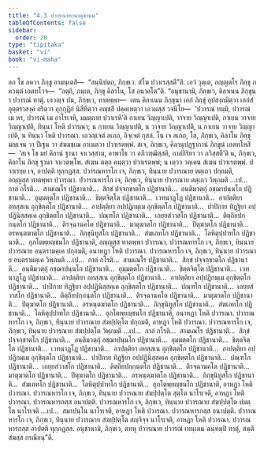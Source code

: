 ```yaml
---
title: "4.3 ปวารณาทานานุชานน"
tableOfContents: false
sidebar:
  order: 20
type: "tipitaka"
basket: "vi"
book: "vi-maha"
---
```



<DynamicBreadcrumb />

<Division number="213" book="vi-maha">

<Paragraph number="965" book="vi-maha">
อถ โข ภควา ภิกฺขู อามนฺเตสิ—  “สนฺนิปตถ, ภิกฺขเว. สํโฆ ปวาเรสฺสตี”ติ. เอวํ วุตฺเต, อญฺญตโร ภิกฺขุ ภควนฺตํ เอตทโวจ—  “อตฺถิ, ภนฺเต, ภิกฺขุ คิลาโน, โส อนาคโต”ติ. “อนุชานามิ, ภิกฺขเว, คิลาเนน ภิกฺขุนา ปวารณํ ทาตุํ. เอวญฺจ ปน, ภิกฺขเว, ทาตพฺพา—  เตน คิลาเนน ภิกฺขุนา เอกํ ภิกฺขุํ อุปสงฺกมิตฺวา เอกํสํ อุตฺตราสงฺคํ กริตฺวา อุกฺกุฏิกํ นิสีทิตฺวา อญฺชลิํ ปคฺคเหตฺวา เอวมสฺส วจนีโย—  ‘ปวารณํ ทมฺมิ, ปวารณํ เม หร, ปวารณํ เม อาโรเจหิ, มมตฺถาย ปวาเรหี’ติ กาเยน วิญฺญาเปติ, วาจาย วิญฺญาเปติ, กาเยน วาจาย วิญฺญาเปติ, ทินฺนา โหติ ปวารณา; น กาเยน วิญฺญาเปติ, น วาจาย วิญฺญาเปติ, น กาเยน วาจาย วิญฺญาเปติ, น ทินฺนา โหติ ปวารณา. เอวญฺเจตํ ลเภถ, อิจฺเจตํ กุสลํ. โน เจ ลเภถ, โส, ภิกฺขเว, คิลาโน ภิกฺขุ มญฺเจน วา ปีเฐน วา สํฆมชฺเฌ อาเนตฺวา ปวาเรตพฺพํ. สเจ, ภิกฺขเว, คิลานุปฏฺฐากานํ ภิกฺขูนํ เอตทโหสิ—  ‘สเจ โข มยํ คิลานํ ฐานา จาเวสฺสาม, อาพาโธ วา อภิวฑฺฒิสฺสติ, กาลํกิริยา วา ภวิสฺสตี’ติ น, ภิกฺขเว, คิลาโน ภิกฺขุ ฐานา จาเวตพฺโพ. สํเฆน ตตฺถ คนฺตฺวา ปวาเรตพฺพํ; น เตฺวว วคฺเคน สํเฆน ปวาเรตพฺพํ. ปวาเรยฺย เจ, อาปตฺติ ทุกฺกฏสฺส.
</Paragraph>

<Paragraph number="966" book="vi-maha">
ปวารณหารโก เจ, ภิกฺขเว, ทินฺนาย ปวารณาย ตตฺเถว ปกฺกมติ, อญฺญสฺส ทาตพฺพา ปวารณา. ปวารณหารโก เจ, ภิกฺขเว, ทินฺนาย ปวารณาย ตตฺเถว วิพฺภมติ …เป…  กาลํ กโรติ…  สามเณโร ปฏิชานาติ…  สิกฺขํ ปจฺจกฺขาตโก ปฏิชานาติ…  อนฺติมวตฺถุํ อชฺฌาปนฺนโก ปฏิชานาติ…  อุมฺมตฺตโก ปฏิชานาติ…  ขิตฺตจิตฺโต ปฏิชานาติ…  เวทนาฏฺโฏ ปฏิชานาติ…  อาปตฺติยา อทสฺสเน อุกฺขิตฺตโก ปฏิชานาติ…  อาปตฺติยา อปฺปฏิกมฺเม อุกฺขิตฺตโก ปฏิชานาติ…  ปาปิกาย ทิฏฺฐิยา อปฺปฏินิสฺสคฺเค อุกฺขิตฺตโก ปฏิชานาติ…  ปณฺฑโก ปฏิชานาติ…  เถยฺยสํวาสโก ปฏิชานาติ…  ติตฺถิยปกฺกนฺตโก ปฏิชานาติ…  ติรจฺฉานคโต ปฏิชานาติ…  มาตุฆาตโก ปฏิชานาติ…  ปิตุฆาตโก ปฏิชานาติ…  อรหนฺตฆาตโก ปฏิชานาติ…  ภิกฺขุนิทูสโก ปฏิชานาติ…  สํฆเภทโก ปฏิชานาติ…  โลหิตุปฺปาทโก ปฏิชานาติ…  อุภโตพฺยญฺชนโก ปฏิชานาติ, อญฺญสฺส ทาตพฺพา ปวารณา.
</Paragraph>

<Paragraph number="967" book="vi-maha">
ปวารณหารโก เจ, ภิกฺขเว, ทินฺนาย ปวารณาย อนฺตรามคฺเค ปกฺกมติ, อนาหฏา โหติ ปวารณา. ปวารณหารโก เจ, ภิกฺขเว, ทินฺนาย ปวารณาย อนฺตรามคฺเค วิพฺภมติ …เป…  กาลํ กโรติ…  สามเณโร ปฏิชานาติ…  สิกฺขํ ปจฺจกฺขาตโก ปฏิชานาติ…  อนฺติมวตฺถุํ อชฺฌาปนฺนโก ปฏิชานาติ…  อุมฺมตฺตโก ปฏิชานาติ…  ขิตฺตจิตฺโต ปฏิชานาติ…  เวทนาฏฺโฏ ปฏิชานาติ…  อาปตฺติยา อทสฺสเน อุกฺขิตฺตโก ปฏิชานาติ…  อาปตฺติยา อปฺปฏิกมฺเม อุกฺขิตฺตโก ปฏิชานาติ…  ปาปิกาย ทิฏฺฐิยา อปฺปฏินิสฺสคฺเค อุกฺขิตฺตโก ปฏิชานาติ…  ปณฺฑโก ปฏิชานาติ…  เถยฺยสํวาสโก ปฏิชานาติ…  ติตฺถิยปกฺกนฺตโก ปฏิชานาติ…  ติรจฺฉานคโต ปฏิชานาติ…  มาตุฆาตโก ปฏิชานาติ…  ปิตุฆาตโก ปฏิชานาติ…  อรหนฺตฆาตโก ปฏิชานาติ…  ภิกฺขุนิทูสโก ปฏิชานาติ…  สํฆเภทโก ปฏิชานาติ…  โลหิตุปฺปาทโก ปฏิชานาติ…  อุภโตพฺยญฺชนโก ปฏิชานาติ, อนาหฏา โหติ ปวารณา.
</Paragraph>

<Paragraph number="968" book="vi-maha">
ปวารณหารโก เจ, ภิกฺขเว, ทินฺนาย ปวารณาย สํฆปฺปตฺโต ปกฺกมติ, อาหฏา โหติ ปวารณา. ปวารณหารโก เจ, ภิกฺขเว, ทินฺนาย ปวารณาย สํฆปฺปตฺโต วิพฺภมติ …เป…  กาลํ กโรติ…  สามเณโร ปฏิชานาติ…  สิกฺขํ ปจฺจกฺขาตโก ปฏิชานาติ…  อนฺติมวตฺถุํ อชฺฌาปนฺนโก ปฏิชานาติ…  อุมฺมตฺตโก ปฏิชานาติ…  ขิตฺตจิตฺโต ปฏิชานาติ…  เวทนาฏฺโฏ ปฏิชานาติ…  อาปตฺติยา อทสฺสเน อุกฺขิตฺตโก ปฏิชานาติ…  อาปตฺติยา อปฺปฏิกมฺเม อุกฺขิตฺตโก ปฏิชานาติ…  ปาปิกาย ทิฏฺฐิยา อปฺปฏินิสฺสคฺเค อุกฺขิตฺตโก ปฏิชานาติ…  ปณฺฑโก ปฏิชานาติ…  เถยฺยสํวาสโก ปฏิชานาติ…  ติตฺถิยปกฺกนฺตโก ปฏิชานาติ…  ติรจฺฉานคโต ปฏิชานาติ…  มาตุฆาตโก ปฏิชานาติ…  ปิตุฆาตโก ปฏิชานาติ…  อรหนฺตฆาตโก ปฏิชานาติ…  ภิกฺขุนิทูสโก ปฏิชานาติ…  สํฆเภทโก ปฏิชานาติ…  โลหิตุปฺปาทโก ปฏิชานาติ…  อุภโตพฺยญฺชนโก ปฏิชานาติ, อาหฏา โหติ ปวารณา.
</Paragraph>

<Paragraph number="969" book="vi-maha">
ปวารณหารโก เจ, ภิกฺขเว, ทินฺนาย ปวารณาย สํฆปฺปตฺโต สุตฺโต นาโรเจติ, อาหฏา โหติ ปวารณา. ปวารณหารกสฺส อนาปตฺติ. ปวารณหารโก เจ, ภิกฺขเว, ทินฺนาย ปวารณาย สํฆปฺปตฺโต ปมตฺโต นาโรเจติ …เป…  สมาปนฺโน นาโรเจติ, อาหฏา โหติ ปวารณา. ปวารณหารกสฺส อนาปตฺติ.
</Paragraph>

<Paragraph number="970" book="vi-maha">
ปวารณหารโก เจ, ภิกฺขเว, ทินฺนาย ปวารณาย สํฆปฺปตฺโต สญฺจิจฺจ นาโรเจติ, อาหฏา โหติ ปวารณา. ปวารณหารกสฺส อาปตฺติ ทุกฺกฏสฺส. อนุชานามิ, ภิกฺขเว, ตทหุ ปวารณาย ปวารณํ เทนฺเตน ฉนฺทมฺปิ ทาตุํ, สนฺติ สํฆสฺส กรณียนฺ”ติ.
</Paragraph>
</Division>